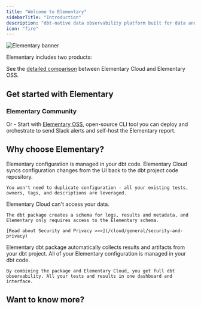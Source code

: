 ```yaml
---
title: "Welcome to Elementary"
sidebarTitle: "Introduction"
description: "dbt-native data observability platform built for data and analytics engineers."
icon: "fire"
---
```


<div className="dark:#4A165C rounded-md p-0">
  <img src="https://res.cloudinary.com/diuctyblm/image/upload/v1699193505/mintlify_header_eqa3jy.png" alt="Elementary banner" />
</div>

Elementary includes two products:

<Snippet file="quickstart/quickstart-cards.mdx" />

See the [detailed comparison](/cloud/cloud-vs-oss) between Elementary Cloud and Elementary OSS.

## Get started with Elementary

<Snippet file="cloud/quickstart-steps.mdx" />

### Elementary Community

Or - Start with [Elementary OSS](/oss/quickstart/quickstart-cli-package), open-source CLI tool you can deploy and orchestrate to send Slack alerts and self-host the Elementary report.

## Why choose Elementary?

<AccordionGroup>
  <Accordion title="Built for data developers" icon="code" iconType="solid">
    Elementary configuration is managed in your dbt code.
    Elementary Cloud syncs configuration changes from the UI back to the dbt project code repository.

    You won't need to duplicate configuration - all your existing tests, owners, tags, and descriptions are leveraged.
  </Accordion>

  <Accordion title="Secure by design" icon="lock" iconType="solid">
    Elementary Cloud can't access your data.

    The dbt package creates a schema for logs, results and metadata, and Elementary only requires access to the Elementary schema.

    [Read about Security and Privacy >>>](/cloud/general/security-and-privacy)
  </Accordion>

  <Accordion title="dbt native" icon="cube">
    Elementary dbt package automatically collects results and artifacts from your dbt project. All of your Elementary configuration is managed in your dbt code.

    By combining the package and Elementary Cloud, you get full dbt observability. All your tests and results in one dashboard and interface.
  </Accordion>
</AccordionGroup>

## Want to know more?

<Card title="Book a call with our team" href="https://meetings-eu1.hubspot.com/joost-boonzajer-flaes/intro-call-docs" />

<Card title="Reach out to us on Slack" href="https://elementary-data.com/community" />
